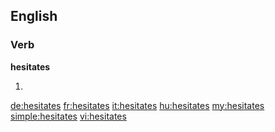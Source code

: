 ==English==

===Verb===
'''hesitates'''

# {{third-person singular of|[[hesitate]]}}

[[de:hesitates]]
[[fr:hesitates]]
[[it:hesitates]]
[[hu:hesitates]]
[[my:hesitates]]
[[simple:hesitates]]
[[vi:hesitates]]